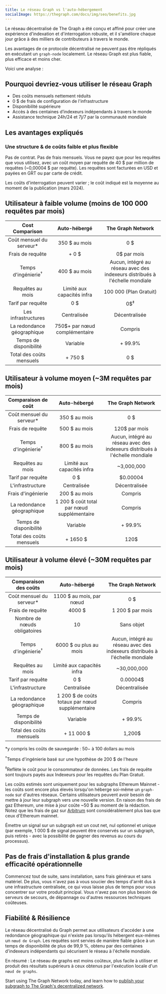 ```yaml
---
title: Le réseau Graph vs l'auto-hébergement
socialImage: https://thegraph.com/docs/img/seo/benefits.jpg
---
```


Le réseau décentralisé de The Graph a été conçu et affiné pour créer une expérience d'indexation et d'interrogation robuste, et il s'améliore chaque jour grâce à des milliers de contributeurs à travers le monde.

Les avantages de ce protocole décentralisé ne peuvent pas être répliqués en exécutant un `graph-node` localement. Le réseau Graph est plus fiable, plus efficace et moins cher.

Voici une analyse :

## Pourquoi devriez-vous utiliser le réseau Graph

- Des coûts mensuels nettement réduits
- 0 $ de frais de configuration de l'infrastructure
- Disponibilité supérieure
- Accès à des centaines d’indexeurs indépendants à travers le monde
- Assistance technique 24h/24 et 7j/7 par la communauté mondiale

## Les avantages expliqués

### Une structure & de coûts faible et plus flexible

Pas de contrat. Pas de frais mensuels. Vous ne payez que pour les requêtes que vous utilisez, avec un coût moyen par requête de 40 $ par million de requêtes (~0,00004 $ par requête). Les requêtes sont facturées en USD et payées en GRT ou par carte de crédit.

Les coûts d'interrogation peuvent varier ; le coût indiqué est la moyenne au moment de la publication (mars 2024).

## Utilisateur à faible volume (moins de 100 000 requêtes par mois)

| Cost Comparison | Auto-hébergé | The Graph Network |
| :-: | :-: | :-: |
| Coût mensuel du serveur\* | 350 $ au mois | 0 $ |
| Frais de requête | + 0 $ | 0$ par mois |
| Temps d'ingénierie<sup>†</sup> | 400 $ au mois | Aucun, intégré au réseau avec des indexeurs distribués à l'échelle mondiale |
| Requêtes au mois | Limité aux capacités infra | 100 000 (Plan Gratuit) |
| Tarif par requête | 0 $ | 0$<sup>‡</sup> |
| Les infrastructures | Centralisée | Décentralisée |
| La redondance géographique | 750$+ par nœud complémentaire | Compris |
| Temps de disponibilité | Variable | + 99.9% |
| Total des coûts mensuels | <span className="highlight-row" />+ 750 $ | 0 $ |

## Utilisateur à volume moyen (~3M requêtes par mois)

| Comparaison de coût | Auto-hébergé | The Graph Network |
| :-: | :-: | :-: |
| Coût mensuel du serveur\* | 350 $ au mois | 0 $ |
| Frais de requête | 500 $ au mois | 120$ par mois |
| Temps d'ingénierie<sup>†</sup> | 800 $ au mois | Aucun, intégré au réseau avec des indexeurs distribués à l'échelle mondiale |
| Requêtes au mois | Limité aux capacités infra | ~3,000,000 |
| Tarif par requête | 0 $ | $0.00004 |
| L'infrastructure | Centralisée | Décentralisée |
| Frais d'ingénierie | 200 $ au mois | Compris |
| La redondance géographique | 1 200 $ coût total par nœud supplémentaire | Compris |
| Temps de disponibilité | Variable | + 99.9% |
| Total des coûts mensuels | <span className="highlight-row" /> + 1650 $ | 120$ |

## Utilisateur à volume élevé (~30M requêtes par mois)

| Comparaison des coûts | Auto-hébergé | The Graph Network |
| :-: | :-: | :-: |
| Coût mensuel du serveur\* | 1100 $ au mois, par nœud | 0 $ |
| Frais de requête | 4000 $ | 1 200 $ par mois |
| Nombre de nœuds obligatoires | 10 | Sans objet |
| Temps d'ingénierie<sup>†</sup> | 6000 $ ou plus au mois | Aucun, intégré au réseau avec des indexeurs distribués à l'échelle mondiale |
| Requêtes au mois | Limité aux capacités infra | ~30,000,000 |
| Tarif par requête | 0 $ | 0.00004$ |
| L'infrastructure | Centralisée | Décentralisée |
| La redondance géographique | 1 200 $ de coûts totaux par nœud supplémentaire | Compris |
| Temps de disponibilité | Variable | + 99.9% |
| Total des coûts mensuels | <span className="highlight-row" /> + 11 000 $ | 1,200$ |

\*y compris les coûts de sauvegarde : $50-$ à 100 dollars au mois

<sup>†</sup>Temps d'ingénierie basé sur une hypothèse de 200 $ de l'heure

<sup>‡</sup>Reflète le coût pour le consommateur de données. Les frais de requête sont toujours payés aux Indexeurs pour
les requêtes du Plan Gratuit.

Les coûts estimés sont uniquement pour les subgraphs Ethereum Mainnet - les coûts sont encore plus élevés lorsqu'on héberge soi-même un `graph-node` sur d'autres réseaux. Certains utilisateurs peuvent avoir besoin de mettre à jour leur subgraph vers une nouvelle version. En raison des frais de gaz Ethereum, une mise à jour coûte ~50 $ au moment de la rédaction. Notez que les frais de gaz sur [Arbitrum](/arbitrum/arbitrum-faq) sont considérablement plus bas que ceux d'Ethereum mainnet.

Émettre un signal sur un subgraph est un cout net, nul optionnel et unique (par exemple, 1 000 $ de signal peuvent être conservés sur un subgraph, puis retirés - avec la possibilité de gagner des revenus au cours du processus).

## Pas de frais d'installation & plus grande efficacité opérationnelle

Commencez tout de suite, sans installation, sans frais généraux et sans matériel. De plus, vous n'avez pas à vous soucier des temps d'arrêt dus à une infrastructure centralisée, ce qui vous laisse plus de temps pour vous concentrer sur votre produit principal. Vous n'avez pas non plus besoin de serveurs de secours, de dépannage ou d'autres ressources techniques coûteuses.

## Fiabilité & Résilience

Le réseau décentralisé du Graph permet aux utilisateurs d'accéder à une redondance géographique qui n'existe pas lorsqu'ils hébergent eux-mêmes un `nœud de Graph`. Les requêtes sont servies de manière fiable grâce à un temps de disponibilité de plus de 99,9 %, obtenu par des centaines d'indexeurs indépendants qui sécurisent le réseau à l'échelle mondiale.

En résumé : Le réseau de graphs est moins coûteux, plus facile à utiliser et produit des résultats supérieurs à ceux obtenus par l'exécution locale d'un `nœud de graphs`.

Start using The Graph Network today, and learn how to [publish your subgraph to The Graph's decentralized network](/quick-start).
